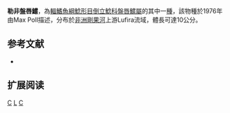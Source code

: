 {{Speciesbox 
| taxon = Chiloglanis lufirae
| status = DD
| status_system = IUCN3.1
| authority = [[Poll|Poll]], 1976
| synonyms = 
}}

'''勒非盤唇鱨'''，為[[輻鰭魚綱|輻鰭魚綱]][[鯰形目|鯰形目]][[倒立鯰科|倒立鯰科]][[盤唇鱨屬|盤唇鱨屬]]的其中一[[種|種]]，該物種於1976年由Max Poll描述，分布於[[非洲|非洲]][[剛果河|剛果河]]上游Lufira流域，體長可達10公分。

== 参考文献 ==
*{{FishBase_species|genus=Chiloglanis|species=lufirae|year=2011|month=12}}

== 扩展阅读 ==
{{refbegin}}
{{wikispecies-inline|Chiloglanis lufirae|勒非盤唇鱨}}
{{refend}}
{{Taxonbar|from=Q3232018}}

[[Category:IUCN红色名录数据缺乏物种|C]]
[[Category:盤唇鱨屬|L]]
[[Category:1976年描述的魚類|C]]